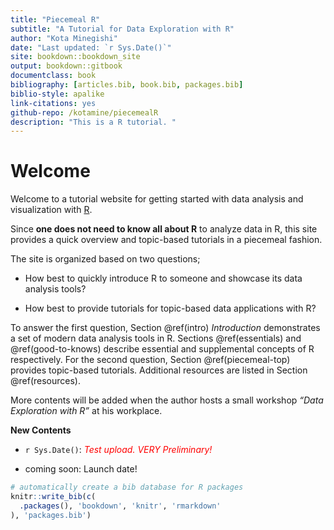 ```yaml
--- 
title: "Piecemeal R"
subtitle: "A Tutorial for Data Exploration with R"
author: "Kota Minegishi"
date: "Last updated: `r Sys.Date()`"
site: bookdown::bookdown_site
output: bookdown::gitbook
documentclass: book
bibliography: [articles.bib, book.bib, packages.bib]
biblio-style: apalike
link-citations: yes
github-repo: /kotamine/piecemealR
description: "This is a R tutorial. "
---
```


# Welcome {-}

Welcome to a tutorial website for getting started with data analysis and  visualization  with [R](https://www.r-project.org/).

Since **one does not need to know all about R** to analyze data in R, this site provides a quick overview and topic-based tutorials in a piecemeal fashion. 

The site is organized based on two questions; 

* How best to quickly introduce R to someone and showcase its data analysis tools? 

* How best to provide tutorials for topic-based data applications with R? 


To answer the first question, Section \@ref(intro) *Introduction* demonstrates a set of modern data analysis tools in R. Sections  \@ref(essentials) and \@ref(good-to-knows) describe essential and supplemental concepts of R respectively. For the second question, Section \@ref(piecemeal-top) provides topic-based tutorials. Additional resources are listed in Section \@ref(resources).   

More contents will be added when the author hosts a small workshop  _"Data Exploration with R"_  at his workplace.     


__New Contents__

* `r Sys.Date()`: <span style="color:red">*Test upload. VERY Preliminary!*</span>


* coming soon: Launch date!





```r
# automatically create a bib database for R packages
knitr::write_bib(c(
  .packages(), 'bookdown', 'knitr', 'rmarkdown'
), 'packages.bib')
```
